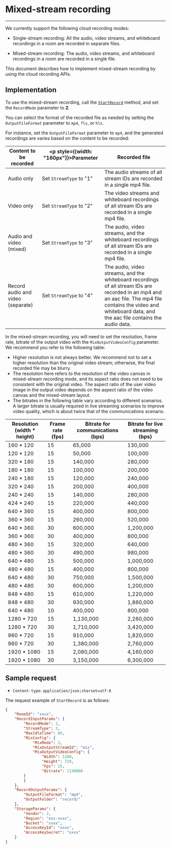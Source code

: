 # Mixed-stream recording
---


We currently support the following cloud recording modes:

* Single-stream recording: All the audio, video streams, and whiteboard recordings in a room are recorded in separate files.

* Mixed-stream recording: The audio, video streams, and whiteboard recordings in a room are recorded in a single file.

This document describes how to implement mixed-stream recording by using the cloud recording APIs.


## Implementation

To use the mixed-stream recording, call the [`StartRecord`](/cloud-recording-server/start-recording) method, and set the `RecordMode` parameter to **2**.

You can select the format of the recorded file as needed by setting the `OutputFileFormat` parameter to `mp4`, `flv`, or `hls`. 

For instance, set the `OutputFileFormat` parameter to `mp4`, and the generated recordings are varies based on the content to be recorded:

|Content to be recorded|<p style={{width: "160px"}}>Parameter</p>|Recorded file|
|----|----|----|
|Audio only|Set `StreamType` to "1"| The audio streams of all stream IDs are recorded in a single mp4 file. |
|Video only|Set `StreamType` to "2"|The video streams and whiteboard recordings of all stream IDs are recorded in a single mp4 file. |
|Audio and video (mixed)|Set `StreamType` to "3"|The audio, video streams, and the whiteboard recordings of all stream IDs are recorded in a single mp4 file. |
|Record audio and video (separate)|Set `StreamType` to "4"| The audio, video streams, and the whiteboard recordings of all stream IDs are recorded in an mp4 and an aac file. The mp4 file contains the video and whiteboard data, and the aac file contains the audio data.|

In the mixed-stream recording, you will need to set the resolution, frame rate, bitrate of the output video with the `MixOutputVideoConfig` parameter. We recommend you refer to the following table:

<Warning title="Warning">

- Higher resolution is not always better. We recommend not to set a higher resolution than the original video stream; otherwise, the final recorded file may be blurry.
- The resolution here refers to the resolution of the video canvas in mixed-stream recording mode, and its aspect ratio does not need to be consistent with the original video. The aspect ratio of the user video image in the output video depends on the aspect ratio of the video canvas and the mixed-stream layout.
- The bitrates in the following table vary according to different scenarios. A larger bitrate is usually required in live streaming scenarios to improve video quality, which is about twice that of the communications scenario.
</Warning>

|Resolution (width * height)|Frame rate (fps)|Bitrate for communications (bps)|Bitrate for live streaming (bps)|
|--|--|--|--|
|160 * 120|15|65,000|130,000|
|120 * 120|15|50,000|100,000|
|320 * 180|15|140,000|280,000|
|180 * 180|15|100,000|200,000|
|240 * 180|15|120,000|240,000|
|320 * 240|15|200,000|400,000|
|240 * 240|15|140,000|280,000|
|424 * 240|15|220,000|440,000|
|640 * 360|15|400,000|800,000|
|360 * 360|15|260,000|520,000|
|640 * 360|30|600,000|1,200,000|
|360 * 360|30|400,000|800,000|
|480 * 360|15|320,000|640,000|
|480 * 360|30|490,000|980,000|
|640 * 480|15|500,000|1,000,000|
|480 * 480|15|400,000|800,000|
|640 * 480|30|750,000|1,500,000|
|480 * 480|30|600,000|1,200,000|
|848 * 480|15|610,000|1,220,000|
|848 * 480|30|930,000|1,860,000|
|640 * 480|10|400,000|800,000|
|1280 * 720|15|1,130,000|2,260,000|
|1280 * 720|30|1,710,000|3,420,000|
|960 * 720|15|910,000|1,820,000|
|960 * 720|30|1,380,000|2,760,000|
|1920 * 1080|15|2,080,000|4,160,000|
|1920 * 1080|30|3,150,000|6,300,000|


## Sample request


- `Content-type`: `application/json;charset=utf-8`

The request example of `StartRecord` is as follows:


```json
{
	"RoomId": "xxxx",
	"RecordInputParams": {
		"RecordMode": 2,
		"StreamType": 3,
		"MaxIdleTime": 60,
		"MixConfig": {
			"MixMode": 2,
			"MixOutputStreamId": "mix",
			"MixOutputVideoConfig": {
                "Width": 1280, 
                "Height": 720, 
                "Fps": 15, 
                "Bitrate": 1130000
        }
		}
	},
	"RecordOutputParams": {
		"OutputFileFormat": "mp4",
		"OutputFolder": "record/"
	},
	"StorageParams": {
		"Vendor": 2,
		"Region": "oss-xxxx",
		"Bucket": "xxxx",
		"AccessKeyId": "xxxx",
		"AccessKeySecret": "xxxx"
	}
}
```
